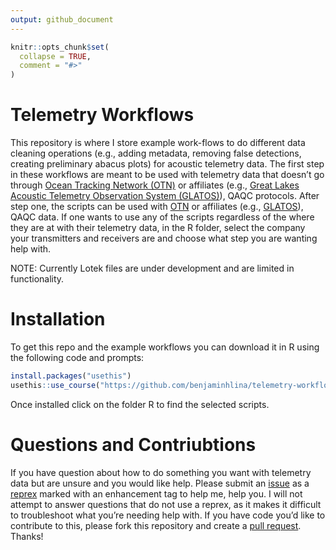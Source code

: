 ```yaml
---
output: github_document
---
```


<!-- README.md is generated from README.Rmd. Please edit that file -->

```r
knitr::opts_chunk$set(
  collapse = TRUE,
  comment = "#>"
)
```

# Telemetry Workflows

<!-- badges: start --> 
<!-- badges: end -->

This repository is where I store example work-flows to do different data cleaning
operations (e.g., adding metadata, removing false detections, creating preliminary abacus plots) for acoustic telemetry data. The first step in these workflows are meant to be used with telemetry data that doesn't go through [Ocean Tracking Network (OTN)](https://oceantrackingnetwork.org/) or affiliates (e.g., [Great Lakes Acoustic Telemetry Observation System (GLATOS)](https://glatos.glos.us/)), QAQC protocols. After step one, the scripts can be used with  [OTN](https://oceantrackingnetwork.org/) or affiliates (e.g., [GLATOS](https://glatos.glos.us/)), QAQC data. If one wants to use any of the scripts regardless of the where they are at with their telemetry data, in the R folder, select the company your transmitters and receivers are and choose what step you are wanting help with. 

NOTE: Currently Lotek files are under development and are limited in functionality.

# Installation 
To get this repo and the example workflows you can download it in R using the following code and prompts:
```r
install.packages("usethis")
usethis::use_course("https://github.com/benjaminhlina/telemetry-workflows/archive/refs/heads/master.zip")
```

Once installed click on the folder R to find the selected scripts. 

# Questions and Contriubtions  
If you have question about how to do something you want with telemetry data but are unsure and you would like help. Please  submit an [issue](https://github.com/benjaminhlina/telemetry-workflows/issues) as a [reprex](https://reprex.tidyverse.org/) marked with an enhancement tag to help me, help you. I will not attempt to answer questions that do not use a reprex, as it makes it difficult to troubleshoot what you're needing help with. If you have code you'd like to contribute to this, please fork this repository and create a [pull request](https://github.com/benjaminhlina/telemetry-workflows/pulls). Thanks!  
